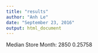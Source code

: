 ```yaml
---
title: "results"
author: "Anh Le"
date: "September 23, 2016"
output: html_document
---
```


Median Store Month: 2850 0.25758 
